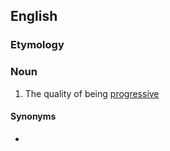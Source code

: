 ==English==

===Etymology===
{{suffix|en|progressive|ness}}

===Noun===
{{en-noun|-}}

# The quality of being [[progressive]]

====Synonyms====
* {{l|en|progressivity}}
